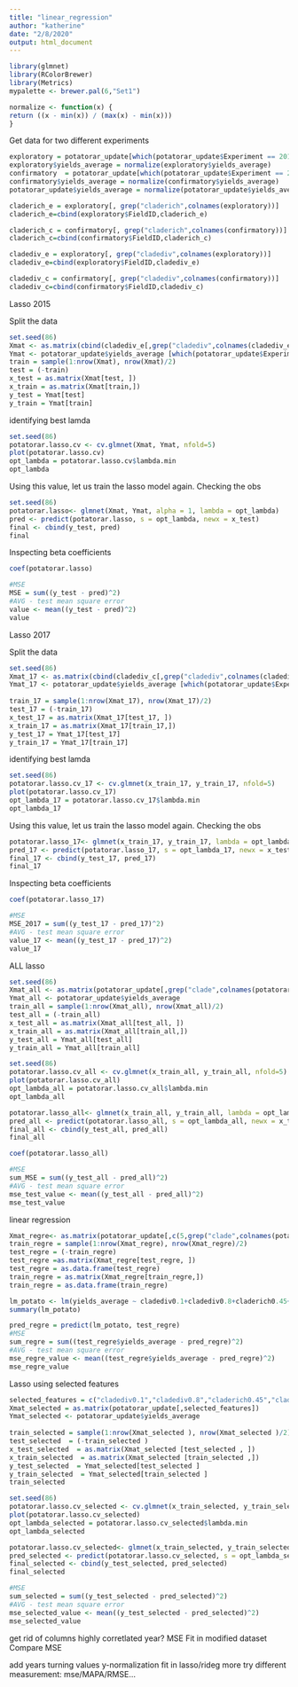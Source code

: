 ```yaml
---
title: "linear_regression"
author: "katherine"
date: "2/8/2020"
output: html_document
---
```


```r
library(glmnet)
library(RColorBrewer)
library(Metrics)
mypalette <- brewer.pal(6,"Set1")
```

```r
normalize <- function(x) {
return ((x - min(x)) / (max(x) - min(x)))
}
```

Get data for two different experiments
```r
exploratory = potatorar_update[which(potatorar_update$Experiment == 2015), ]
exploratory$yields_average = normalize(exploratory$yields_average)
confirmatory  = potatorar_update[which(potatorar_update$Experiment == 2017), ]
confirmatory$yields_average = normalize(confirmatory$yields_average)
potatorar_update$yields_average = normalize(potatorar_update$yields_average)
```

```r
claderich_e = exploratory[, grep("claderich",colnames(exploratory))]
claderich_e=cbind(exploratory$FieldID,claderich_e)

claderich_c = confirmatory[, grep("claderich",colnames(confirmatory))]
claderich_c=cbind(confirmatory$FieldID,claderich_c)

cladediv_e = exploratory[, grep("cladediv",colnames(exploratory))]
cladediv_e=cbind(exploratory$FieldID,cladediv_e)

cladediv_c = confirmatory[, grep("cladediv",colnames(confirmatory))]
cladediv_c=cbind(confirmatory$FieldID,cladediv_c)
```

Lasso 2015

Split the data
```r
set.seed(86)
Xmat <- as.matrix(cbind(cladediv_e[,grep("cladediv",colnames(cladediv_e))],                            claderich_e[,grep("claderich",colnames(claderich_e))]))
Ymat <- potatorar_update$yields_average [which(potatorar_update$Experiment == 2015)]
train = sample(1:nrow(Xmat), nrow(Xmat)/2)
test = (-train)
x_test = as.matrix(Xmat[test, ])
x_train = as.matrix(Xmat[train,])
y_test = Ymat[test]
y_train = Ymat[train]
```

identifying best lamda
```r
set.seed(86)
potatorar.lasso.cv <- cv.glmnet(Xmat, Ymat, nfold=5)
plot(potatorar.lasso.cv)
opt_lambda = potatorar.lasso.cv$lambda.min
opt_lambda
```

Using this value, let us train the lasso model again.
Checking the obs
```r
set.seed(86)
potatorar.lasso<- glmnet(Xmat, Ymat, alpha = 1, lambda = opt_lambda)
pred <- predict(potatorar.lasso, s = opt_lambda, newx = x_test)
final <- cbind(y_test, pred)
final
```

Inspecting beta coefficients
```r
coef(potatorar.lasso)
```

```r
#MSE
MSE = sum((y_test - pred)^2)
#AVG - test mean square error
value <- mean((y_test - pred)^2)
value
```



Lasso 2017

Split the data
```r
set.seed(86)
Xmat_17 <- as.matrix(cbind(cladediv_c[,grep("cladediv",colnames(cladediv_c))],                            claderich_c[,grep("claderich",colnames(claderich_c))]))
Ymat_17 <- potatorar_update$yields_average [which(potatorar_update$Experiment == 2017)]
                  
train_17 = sample(1:nrow(Xmat_17), nrow(Xmat_17)/2)
test_17 = (-train_17)
x_test_17 = as.matrix(Xmat_17[test_17, ])
x_train_17 = as.matrix(Xmat_17[train_17,])
y_test_17 = Ymat_17[test_17]
y_train_17 = Ymat_17[train_17]
```

identifying best lamda
```r
set.seed(86)
potatorar.lasso.cv_17 <- cv.glmnet(x_train_17, y_train_17, nfold=5)
plot(potatorar.lasso.cv_17)
opt_lambda_17 = potatorar.lasso.cv_17$lambda.min
opt_lambda_17
```

Using this value, let us train the lasso model again.
Checking the obs
```r
potatorar.lasso_17<- glmnet(x_train_17, y_train_17, lambda = opt_lambda_17)
pred_17 <- predict(potatorar.lasso_17, s = opt_lambda_17, newx = x_test_17)
final_17 <- cbind(y_test_17, pred_17)
final_17
```

Inspecting beta coefficients
```r
coef(potatorar.lasso_17)
```
```r
#MSE
MSE_2017 = sum((y_test_17 - pred_17)^2)
#AVG - test mean square error
value_17 <- mean((y_test_17 - pred_17)^2)
value_17
```

ALL lasso

```r
set.seed(86)
Xmat_all <- as.matrix(potatorar_update[,grep("clade",colnames(potatorar_update))])
Ymat_all <- potatorar_update$yields_average 
train_all = sample(1:nrow(Xmat_all), nrow(Xmat_all)/2)
test_all = (-train_all)
x_test_all = as.matrix(Xmat_all[test_all, ])
x_train_all = as.matrix(Xmat_all[train_all,])
y_test_all = Ymat_all[test_all]
y_train_all = Ymat_all[train_all]
```

```r
set.seed(86)
potatorar.lasso.cv_all <- cv.glmnet(x_train_all, y_train_all, nfold=5)
plot(potatorar.lasso.cv_all)
opt_lambda_all = potatorar.lasso.cv_all$lambda.min
opt_lambda_all
```

```r
potatorar.lasso_all<- glmnet(x_train_all, y_train_all, lambda = opt_lambda_all)
pred_all <- predict(potatorar.lasso_all, s = opt_lambda_all, newx = x_test_all)
final_all <- cbind(y_test_all, pred_all)
final_all
```

```r
coef(potatorar.lasso_all)
```

```r
#MSE
sum_MSE = sum((y_test_all - pred_all)^2)
#AVG - test mean square error
mse_test_value <- mean((y_test_all - pred_all)^2)
mse_test_value
```


linear regression
```r
Xmat_regre<- as.matrix(potatorar_update[,c(5,grep("clade",colnames(potatorar_update)))])
train_regre = sample(1:nrow(Xmat_regre), nrow(Xmat_regre)/2)
test_regre = (-train_regre)
test_regre =as.matrix(Xmat_regre[test_regre, ])
test_regre = as.data.frame(test_regre)
train_regre = as.matrix(Xmat_regre[train_regre,])
train_regre = as.data.frame(train_regre)
```

```r
lm_potato <- lm(yields_average ~ cladediv0.1+cladediv0.8+claderich0.45+cladediv0.25+claderich0.2+cladediv0.3+cladediv0.45, data=train_regre)
summary(lm_potato)
```


```r
pred_regre = predict(lm_potato, test_regre)
#MSE
sum_regre = sum((test_regre$yields_average - pred_regre)^2)
#AVG - test mean square error
mse_regre_value <- mean((test_regre$yields_average - pred_regre)^2)
mse_regre_value
```

Lasso using selected features
```r
selected_features = c("cladediv0.1","cladediv0.8","claderich0.45","cladediv0.25","claderich0.2","cladediv0.3","cladediv0.45")
Xmat_selected = as.matrix(potatorar_update[,selected_features])
Ymat_selected <- potatorar_update$yields_average
                  
train_selected = sample(1:nrow(Xmat_selected ), nrow(Xmat_selected )/2)
test_selected  = (-train_selected )
x_test_selected  = as.matrix(Xmat_selected [test_selected , ])
x_train_selected  = as.matrix(Xmat_selected [train_selected ,])
y_test_selected  = Ymat_selected[test_selected ]
y_train_selected  = Ymat_selected[train_selected ]
train_selected
```

```r
set.seed(86)
potatorar.lasso.cv_selected <- cv.glmnet(x_train_selected, y_train_selected, nfold=5)
plot(potatorar.lasso.cv_selected)
opt_lambda_selected = potatorar.lasso.cv_selected$lambda.min
opt_lambda_selected
```

```r
potatorar.lasso.cv_selected<- glmnet(x_train_selected, y_train_selected, lambda = opt_lambda_selected)
pred_selected <- predict(potatorar.lasso.cv_selected, s = opt_lambda_selected, newx = x_test_selected)
final_selected <- cbind(y_test_selected, pred_selected)
final_selected
```
```r
#MSE
sum_selected = sum((y_test_selected - pred_selected)^2)
#AVG - test mean square error
mse_selected_value <- mean((y_test_selected - pred_selected)^2)
mse_selected_value
```


get rid of columns highly corretlated
year? 
MSE
Fit in modified dataset
Compare MSE


add years
turning values
y-normalization
fit in lasso/rideg more
try different measurement: mse/MAPA/RMSE...